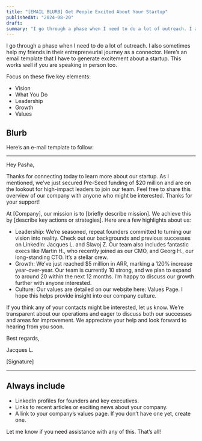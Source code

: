 ```yaml
---
title: "[EMAIL BLURB] Get People Excited About Your Startup"
publishedAt: "2024-08-20"
draft:
summary: "I go through a phase when I need to do a lot of outreach. I also sometimes help my friends in their entrepreneurial journey as a connector. Here’s an email template that I have to generate excitement about a startup. This works well if you are speaking in person too."
---
```


I go through a phase when I need to do a lot of outreach. I also sometimes help my friends in their entrepreneurial journey as a connector. Here’s an email template that I have to generate excitement about a startup. This works well if you are speaking in person too.

Focus on these five key elements:

- Vision
- What You Do
- Leadership
- Growth
- Values

## Blurb

Here’s an e-mail template to follow:

---

Hey Pasha,

Thanks for connecting today to learn more about our startup. As I mentioned, we’ve just secured Pre-Seed funding of $20 million and are on the lookout for high-impact leaders to join our team. Feel free to share this overview of our company with anyone who might be interested. Thanks for your support!

At [Company], our mission is to [briefly describe mission]. We achieve this by [describe key actions or strategies].
Here are a few highlights about us:

- Leadership: We’re seasoned, repeat founders committed to turning our vision into reality. Check out our backgrounds and previous successes on LinkedIn: Jacques L. and Slavoj Z. Our team also includes fantastic execs like Martin H., who recently joined as our CMO, and Georg H., our long-standing CTO. It’s a stellar crew.
- Growth: We’ve just reached $5 million in ARR, marking a 120% increase year-over-year. Our team is currently 10 strong, and we plan to expand to around 20 within the next 12 months. I’m happy to discuss our growth further with anyone interested.
- Culture: Our values are detailed on our website here: Values Page. I hope this helps provide insight into our company culture.

If you think any of your contacts might be interested, let us know. We’re transparent about our operations and eager to discuss both our successes and areas for improvement. We appreciate your help and look forward to hearing from you soon.

Best regards,

Jacques L.

[Signature]

---

## Always include

- LinkedIn profiles for founders and key executives.
- Links to recent articles or exciting news about your company.
- A link to your company’s values page. If you don’t have one yet, create one.

Let me know if you need assistance with any of this.
That’s all!
